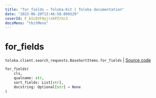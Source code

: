 ```yaml
---
title: "for_fields — Toloka-Kit | Toloka documentation"
date: "2023-06-20T13:46:58.009329"
coverId: F_bIcOYF9yjrxkPZrXc3
docsMenu: "tkitMenu"
---
```


# for_fields

`toloka.client.search_requests.BaseSortItems.for_fields` | [Source code](https://github.com/Toloka/toloka-kit/blob/v1.2.0/src/client/search_requests.py#L128)

```python
for_fields(
    cls,
    qualname: str,
    sort_fields: List[str],
    docstring: Optional[str] = None
)
```